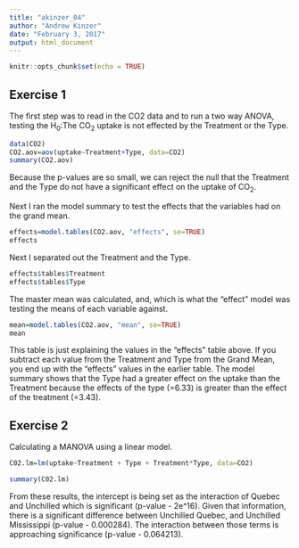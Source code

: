```yaml
---
title: "akinzer_04"
author: "Andrew Kinzer"
date: "February 3, 2017"
output: html_document
---
```



```r
knitr::opts_chunk$set(echo = TRUE)
```

## Exercise 1

The first step was to read in the CO2 data and to run a two way ANOVA, testing the H~0~:The CO~2~ uptake is not effected by the Treatment or the Type.

```r
data(CO2)
CO2.aov=aov(uptake~Treatment+Type, data=CO2)
summary(CO2.aov)

```

Because the p-values are so small, we can reject the null that the Treatment and the Type do not have a significant effect on the uptake of CO~2~.

Next I ran the model summary to test the effects that the variables had on the grand mean.

```r
effects=model.tables(CO2.aov, "effects", se=TRUE)
effects
```

Next I separated out the Treatment and the Type.

```r
effects$tables$Treatment
effects$tables$Type
```


The master mean was calculated, and, which is what the "effect" model was testing the means of each variable against.

```r
mean=model.tables(CO2.aov, "mean", se=TRUE)
mean
```

This table is just explaining the values in the "effects" table above. If you subtract each value from the Treatment and Type from the Grand Mean, you end up with the "effects" values in the earlier table. The model summary shows that the Type had a greater effect on the uptake than the Treatment because the effects of the type (=6.33) is greater than the effect of the treatment (=3.43). 




## Exercise 2

Calculating a MANOVA using a linear model.

```r
C02.lm=lm(uptake~Treatment + Type + Treatment*Type, data=CO2)

summary(C02.lm)
```

From these results, the intercept is being set as the interaction of Quebec and Unchilled which is significant (p-value - 2e^16). Given that information, there is a significant difference between Unchilled Quebec, and Unchilled Mississippi (p-value - 0.000284). The interaction between those terms is approaching significance (p-value - 0.064213).
